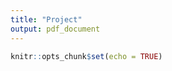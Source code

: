 ```yaml
---
title: "Project"
output: pdf_document
---
```


```r
knitr::opts_chunk$set(echo = TRUE)
```





